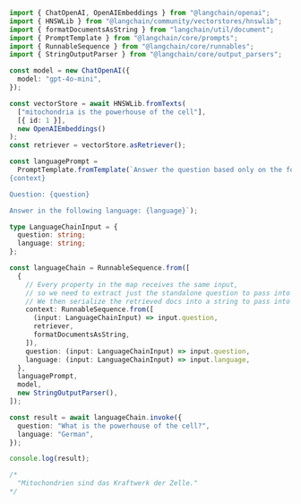 ```typescript
import { ChatOpenAI, OpenAIEmbeddings } from "@langchain/openai";
import { HNSWLib } from "@langchain/community/vectorstores/hnswlib";
import { formatDocumentsAsString } from "langchain/util/document";
import { PromptTemplate } from "@langchain/core/prompts";
import { RunnableSequence } from "@langchain/core/runnables";
import { StringOutputParser } from "@langchain/core/output_parsers";

const model = new ChatOpenAI({
  model: "gpt-4o-mini",
});

const vectorStore = await HNSWLib.fromTexts(
  ["mitochondria is the powerhouse of the cell"],
  [{ id: 1 }],
  new OpenAIEmbeddings()
);
const retriever = vectorStore.asRetriever();

const languagePrompt =
  PromptTemplate.fromTemplate(`Answer the question based only on the following context:
{context}

Question: {question}

Answer in the following language: {language}`);

type LanguageChainInput = {
  question: string;
  language: string;
};

const languageChain = RunnableSequence.from([
  {
    // Every property in the map receives the same input,
    // so we need to extract just the standalone question to pass into the retriever.
    // We then serialize the retrieved docs into a string to pass into the prompt.
    context: RunnableSequence.from([
      (input: LanguageChainInput) => input.question,
      retriever,
      formatDocumentsAsString,
    ]),
    question: (input: LanguageChainInput) => input.question,
    language: (input: LanguageChainInput) => input.language,
  },
  languagePrompt,
  model,
  new StringOutputParser(),
]);

const result = await languageChain.invoke({
  question: "What is the powerhouse of the cell?",
  language: "German",
});

console.log(result);

/*
  "Mitochondrien sind das Kraftwerk der Zelle."
*/
```
